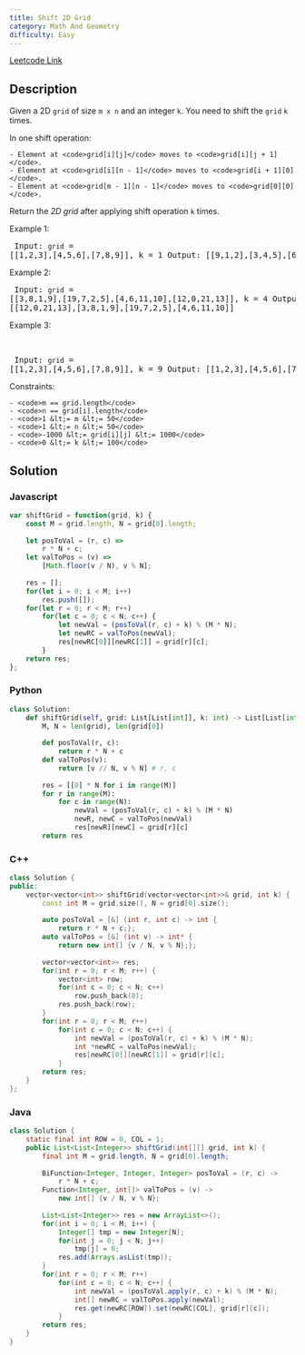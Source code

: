 ```yaml
---
title: Shift 2D Grid
category: Math And Geometry
difficulty: Easy
---
```


<Callout>

[Leetcode Link](https://leetcode.com/problems/shift-2d-grid)

</Callout>

## Description
Given a 2D <code>grid</code> of size <code>m x n</code> and an integer <code>k</code>. You need to shift the <code>grid</code> <code>k</code> times.

In one shift operation:


	- Element at <code>grid[i][j]</code> moves to <code>grid[i][j + 1]</code>.
	- Element at <code>grid[i][n - 1]</code> moves to <code>grid[i + 1][0]</code>.
	- Element at <code>grid[m - 1][n - 1]</code> moves to <code>grid[0][0]</code>.


Return the *2D grid* after applying shift operation <code>k</code> times.

 
Example 1:
<Image alt="" src="https://assets.leetcode.com/uploads/2019/11/05/e1.png" width={400} height={178} />
<br /><pre className="overflow-x-auto">
Input: <code>grid</code> = [[1,2,3],[4,5,6],[7,8,9]], k = 1
Output: [[9,1,2],[3,4,5],[6,7,8]]
</pre>

Example 2:
<Image alt="" src="https://assets.leetcode.com/uploads/2019/11/05/e2.png" width={400} height={166} />
<br /><pre className="overflow-x-auto">
Input: <code>grid</code> = [[3,8,1,9],[19,7,2,5],[4,6,11,10],[12,0,21,13]], k = 4
Output: [[12,0,21,13],[3,8,1,9],[19,7,2,5],[4,6,11,10]]
</pre>

Example 3:

<br /><pre className="overflow-x-auto">
Input: <code>grid</code> = [[1,2,3],[4,5,6],[7,8,9]], k = 9
Output: [[1,2,3],[4,5,6],[7,8,9]]
</pre>

 
Constraints:


	- <code>m == grid.length</code>
	- <code>n == grid[i].length</code>
	- <code>1 &lt;= m &lt;= 50</code>
	- <code>1 &lt;= n &lt;= 50</code>
	- <code>-1000 &lt;= grid[i][j] &lt;= 1000</code>
	- <code>0 &lt;= k &lt;= 100</code>



## Solution

### Javascript
```javascript
var shiftGrid = function(grid, k) {
    const M = grid.length, N = grid[0].length;
    
    let posToVal = (r, c) =>
        r * N + c;
    let valToPos = (v) =>
        [Math.floor(v / N), v % N];
    
    res = [];
    for(let i = 0; i < M; i++)
        res.push([]);
    for(let r = 0; r < M; r++)
        for(let c = 0; c < N; c++) {
            let newVal = (posToVal(r, c) + k) % (M * N);
            let newRC = valToPos(newVal);
            res[newRC[0]][newRC[1]] = grid[r][c];
        }
    return res;
};

```
### Python
```python
class Solution:
    def shiftGrid(self, grid: List[List[int]], k: int) -> List[List[int]]:
        M, N = len(grid), len(grid[0])
        
        def posToVal(r, c):
            return r * N + c
        def valToPos(v):
            return [v // N, v % N] # r, c
        
        res = [[0] * N for i in range(M)]
        for r in range(M):
            for c in range(N):
                newVal = (posToVal(r, c) + k) % (M * N)
                newR, newC = valToPos(newVal)
                res[newR][newC] = grid[r][c]
        return res

```
### C++
```cpp
class Solution {
public:
    vector<vector<int>> shiftGrid(vector<vector<int>>& grid, int k) {
        const int M = grid.size(), N = grid[0].size();
        
        auto posToVal = [&] (int r, int c) -> int {
            return r * N + c;};
        auto valToPos = [&] (int v) -> int* {
            return new int[] {v / N, v % N};};
        
        vector<vector<int>> res;
        for(int r = 0; r < M; r++) {
            vector<int> row;
            for(int c = 0; c < N; c++)
                row.push_back(0);
            res.push_back(row);
        }
        for(int r = 0; r < M; r++)
            for(int c = 0; c < N; c++) {
                int newVal = (posToVal(r, c) + k) % (M * N);
                int *newRC = valToPos(newVal);
                res[newRC[0]][newRC[1]] = grid[r][c];
            }
        return res;
    }
};

```
### Java
```java
class Solution {
    static final int ROW = 0, COL = 1;
    public List<List<Integer>> shiftGrid(int[][] grid, int k) {
        final int M = grid.length, N = grid[0].length;
        
        BiFunction<Integer, Integer, Integer> posToVal = (r, c) ->
            r * N + c;
        Function<Integer, int[]> valToPos = (v) ->
            new int[] {v / N, v % N};
        
        List<List<Integer>> res = new ArrayList<>();
        for(int i = 0; i < M; i++) {
            Integer[] tmp = new Integer[N];
            for(int j = 0; j < N; j++)
                tmp[j] = 0;
            res.add(Arrays.asList(tmp));
        }
        for(int r = 0; r < M; r++)
            for(int c = 0; c < N; c++) {
                int newVal = (posToVal.apply(r, c) + k) % (M * N);
                int[] newRC = valToPos.apply(newVal);
                res.get(newRC[ROW]).set(newRC[COL], grid[r][c]);
            }
        return res;
    }
}

```


